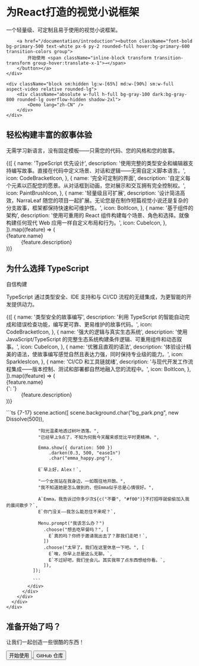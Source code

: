 
<div className="py-10 lg:m-12 relative flex flex-col lg:!flex-row justify-between items-center gap-12 text-left">
    <div className="flex-1 lg:max-w-[45%]">
        <h1 className="text-6xl font-bold mb-4 max-w-[700px] inline-flex flex-wrap text-gray-900 dark:text-white">为<span className="text-primary-500 underline break-words">React</span>打造的视觉小说框架</h1>
        <p className="text-lg my-8 max-w-[500px] text-gray-600 dark:text-gray-300">一个轻量级、可定制且易于使用的视觉小说框架。</p>

        <a href="/documentation/introduction"><button className="font-bold bg-primary-500 text-white px-6 py-2 rounded-full hover:bg-primary-600 transition-colors group">
            开始使用 <span className="inline-block transform transition-transform group-hover:translate-x-1">→</span>
        </button></a>
    </div>
    
    <div className="block sm:hidden lg:w-[65%] md:w-[90%] sm:w-full aspect-video relative rounded-lg">
        <div className="absolute w-full h-full bg-gray-100 dark:bg-gray-800 rounded-lg overflow-hidden shadow-2xl">
            <Demo lang="zh-CN" />
        </div>
    </div>
</div>

<div className="w-full">
    <div className="mx-auto max-w-7xl px-6 lg:px-8 w-full">
        <div className="mx-auto max-w-2xl lg:text-center p-6 w-full">
            <h2 className="mt-2 text-4xl font-semibold tracking-tight text-pretty text-gray-900 dark:text-white sm:text-5xl lg:text-balance !leading-none">轻松构建丰富的叙事体验</h2>
            <div className="mt-6 text-lg/8 text-gray-600 dark:text-gray-300">无需学习新语言，没有固定模板——只需您的代码、您的风格和您的故事。</div>
        </div>
        <div className="mx-auto mt-4 max-w-2xl lg:max-w-4xl">
            <dl className="grid max-w-xl grid-cols-1 gap-x-8 gap-y-10 lg:max-w-none lg:grid-cols-2 lg:gap-y-16">
            {([
            {
                name: 'TypeScript 优先设计',
                description:
                '使用完整的类型安全和编辑器支持编写故事。直接在代码中定义场景、对话和逻辑——无需自定义脚本语言。',
                icon: CodeBracketIcon,
            },
            {
                name: '完全可定制的界面',
                description:
                '自定义每个元素以匹配您的愿景。从对话框到动画，您对展示和交互拥有完全控制权。',
                icon: PaintBrushIcon,
            },
            {
                name: '轻量级且可扩展',
                description:
                '设计简洁高效，NarraLeaf 随您的项目一起扩展。无论您是在制作短篇视觉小说还是复杂的分支故事，框架都保持快速和可维护性。',
                icon: BoltIcon,
            },
            {
                name: '基于组件的架构',
                description:
                '使用可重用的 React 组件构建每个场景、角色和选择。就像构建任何现代 Web 应用一样自定义布局和行为。',
                icon: CubeIcon,
            },
            ]).map((feature) => (
                <div key={feature.name} className="relative pl-16">
                <dt className="text-base/7 font-semibold text-gray-900 dark:text-white">
                    <div className="absolute top-0 left-0 flex size-10 items-center justify-center rounded-lg bg-primary-500">
                    <feature.icon aria-hidden="true" className="size-6 text-white" />
                    </div>
                    {feature.name}
                </dt>
                <dd className="mt-2 text-base/7 text-gray-600 dark:text-gray-300">{feature.description}</dd>
                </div>
            ))}
            </dl>
        </div>
    </div>
</div>


<div className="overflow-hidden dark:bg-primary-900 light:bg-primary-100 rounded-lg py-12 sm:py-12 mt-16">
      <div className="mx-auto max-w-7xl">
        <div className="mx-auto grid max-w-2xl grid-cols-1 gap-y-16 sm:gap-y-20 lg:mx-0 lg:max-w-none lg:grid-cols-2">
          <div className="lg:pt-4 lg:pr-8">
            <div className="lg:max-w-lg">
              <h2 className="text-base/7 font-semibold text-primary-500">为什么选择 TypeScript</h2>
              <p className="mt-2 text-4xl font-semibold tracking-tight text-pretty text-gray-900 dark:text-white sm:text-5xl">自信构建</p>
              <p className="mt-6 text-lg/8 text-gray-600 dark:text-gray-300">TypeScript 通过类型安全、IDE 支持和与 CI/CD 流程的无缝集成，为更智能的开发提供动力。</p>
              <dl className="mt-10 max-w-xl space-y-8 text-base/7 text-gray-600 dark:text-gray-300 lg:max-w-none">
  {([
    {
      name: '类型安全的故事编写',
      description:
        '利用 TypeScript 的智能自动完成和错误检查功能，编写更可靠、更易维护的故事代码。',
      icon: CodeBracketIcon,
    },
    {
      name: '强大的逻辑与真实生态系统',
      description:
        '使用 JavaScript/TypeScript 的完整生态系统构建条件逻辑、可重用组件和动态叙事。',
      icon: CubeIcon,
    },
    {
      name: '优雅且直观的语法',
      description:
        '体验设计精美的语法，使故事编写感觉自然且表达力强，同时保持专业级的能力。',
      icon: SparklesIcon,
    },
    {
      name: 'CI/CD 和工具链就绪',
      description:
        '与现代开发工作流程集成——版本控制、测试和部署都自然地融入您的流程中。',
      icon: BoltIcon,
    },
  ]).map((feature) => (
    <div key={feature.name} className="relative pl-9">
      <dt className="inline font-semibold text-gray-900 dark:text-white">
        <feature.icon aria-hidden="true" className="absolute top-1 left-1 size-5 text-primary-500 dark:text-primary-400" />
        {feature.name}
      </dt>
      {': '}
      <dd className="inline">{feature.description}</dd>
    </div>
  ))}
</dl>
            </div>
          </div>
          <div className="lg:pt-4">
            <div className="rounded-xl p-6 shadow-xl ring-1 ring-gray-400/10 dark:ring-gray-700/10 dark:bg-gray-800">
              ```ts {7-17}
              scene.action([
                scene.background.char("bg_park.png", new Dissolve(500)),

                "阳光温柔地透过树叶洒落。",
                "已经早上9点了，不知为何我今天醒来感觉比平时更精神。",

                Emma.show({ duration: 500 })
                    .darken(0.3, 500, "easeIn")
                    .char("emma_happy.png"),

                E`早上好，Alex！`,

                "一个女孩站在我身边，一如既往地开朗。",
                "我不知道她是怎么做到的，但Emma似乎总是心情很好。",

                A`Emma，我告诉过你多少次${c("不要", "#f00")}不打招呼就偷偷加入我的晨间散步？`,
                E`你门没关——我怎么能忍住不来呢？`,

                Menu.prompt("我该怎么办？")
                  .choose("想去吃早餐吗？", [
                    E`真的吗？你终于邀请我出去了？那我们走吧！`,
                  ])
                  .choose("太早了。我们在这里休息一下吧。", [
                    E`唉，你早上总是这么无聊。`,
                    E`不过好吧，我们坐会儿。其实我带了点东西想给你看。`,
                  ]),
              ]);

              ```
            </div>
          </div>
        </div>
      </div>
    </div>

<div className="w-full flex flex-col items-center py-16 rounded-lg mt-16">
  <h2 className="mt-2 mb-4 text-4xl font-semibold tracking-tight text-pretty text-gray-900 dark:text-white sm:text-5xl lg:text-balance !leading-none">准备开始了吗？</h2>
  <p className="text-lg text-gray-600 dark:text-gray-300 mb-8">让我们一起创造一些很酷的东西！</p>
  <div className="flex gap-4">
    <a href="/documentation/introduction">
      <button className="bg-primary-500 text-white px-8 py-3 rounded-full hover:bg-primary-600 transition-colors text-lg font-semibold">
        开始使用
      </button>
    </a>
    <a href="https://github.com/NarraLeaf/narraleaf-react" target="_blank" rel="noopener noreferrer">
      <button className="border-2 border-primary-500 text-primary-500 dark:text-primary-400 bg-transparent px-8 py-3 rounded-full hover:bg-primary-50 dark:hover:bg-primary-800 transition-colors text-lg font-semibold">
        GitHub 仓库
      </button>
    </a>
  </div>
</div>

